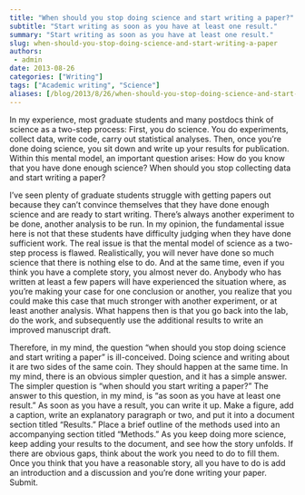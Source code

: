 ```yaml
---
title: "When should you stop doing science and start writing a paper?"
subtitle: "Start writing as soon as you have at least one result."
summary: "Start writing as soon as you have at least one result."
slug: when-should-you-stop-doing-science-and-start-writing-a-paper
authors:
 - admin
date: 2013-08-26
categories: ["Writing"]
tags: ["Academic writing", "Science"]
aliases: [/blog/2013/8/26/when-should-you-stop-doing-science-and-start-writing-a-paper]
---
```

In my experience, most graduate students and many postdocs think of science as a two-step process: First, you do science. You do experiments, collect data, write code, carry out statistical analyses. Then, once you’re done doing science, you sit down and write up your results for publication. Within this mental model, an important question arises: How do you know that you have done enough science? When should you stop collecting data and start writing a paper?

I’ve seen plenty of graduate students struggle with getting papers out because they can’t convince themselves that they have done enough science and are ready to start writing. There’s always another experiment to be done, another analysis to be run. In my opinion, the fundamental issue here is not that these students have difficulty judging when they have done sufficient work. The real issue is that the mental model of science as a two-step process is flawed. Realistically, you will never have done so much science that there is nothing else to do. And at the same time, even if you think you have a complete story, you almost never do. Anybody who has written at least a few papers will have experienced the situation where, as you’re making your case for one conclusion or another, you realize that you could make this case that much stronger with another experiment, or at least another analysis. What happens then is that you go back into the lab, do the work, and subsequently use the additional results to write an improved manuscript draft.

Therefore, in my mind, the question “when should you stop doing science and start writing a paper” is ill-conceived. Doing science and writing about it are two sides of the same coin. They should happen at the same time. In my mind, there is an obvious simpler question, and it has a simple answer. The simpler question is “when should you start writing a paper?” The answer to this question, in my mind, is “as soon as you have at least one result.” As soon as you have a result, you can write it up. Make a figure, add a caption, write an explanatory paragraph or two, and put it into a document section titled “Results.” Place a brief outline of the methods used into an accompanying section titled “Methods.” As you keep doing more science, keep adding your results to the document, and see how the story unfolds. If there are obvious gaps, think about the work you need to do to fill them. Once you think that you have a reasonable story, all you have to do is add an introduction and a discussion and you’re done writing your paper. Submit.
